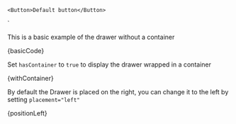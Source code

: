 

	<Button>Default button</Button>
`

<Section contained={true} style={{ paddingTop: 0 }}>
  <p>
    This is a basic example of the drawer without a container
  </p>

  <div className="sui-wrap sui-theme--light" style={{marginBottom: "20px"}}>
    <div className="sui-layout sui-layout--horizontal sui-layout--vertical">
      <BasicExample btnText="Body Drawer" />
    </div>
  </div>

  <Snippet language="js">
    {basicCode}
  </Snippet>
</Section>

<Section title="With container" contained={true} style={{ paddingTop: 0 }}>
  <p>
    Set <Code small={true}>hasContainer</Code> to <Code small={true}>true</Code> to display the drawer wrapped in a container
  </p>

  <div className="sui-wrap sui-theme--light" style={{marginBottom: "20px"}}>
    <div className="sui-layout sui-layout--horizontal sui-layout--vertical">
      <BasicExample hasContainer={true} btnText="Drawer with Container" />
    </div>
  </div>

  <Snippet language="js">
    {withContainer}
  </Snippet>
</Section>

<Section title="Placement" contained={true} style={{ paddingTop: 0 }}>
  <p>
    By default the Drawer is placed on the right, you can change it to the left by setting <Code small={true}>placement="left"</Code>
  </p>

  <div className="sui-wrap sui-theme--light" style={{marginBottom: "20px"}}>
    <div className="sui-layout sui-layout--horizontal sui-layout--vertical">
      <BasicExample hasContainer={true} btnText="left position" placement="left" />
    </div>
  </div>

  <Snippet language="js">
    {positionLeft}
  </Snippet>
</Section>

